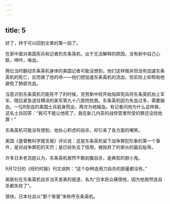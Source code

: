 ```yaml
---
---
---
```

title: 5
---



好了，终于可以回到文章的第一段了。

在家中面对美国宪兵和记者的东条英机，出于无法解释的原因，没有射中自己心脏，呻吟，咯血。

两位当时翻动东条英机身体的美国记者可能没想到，他们这样做非但没有加速东条英机的死亡，反而救了他的命——他们想加速东条英机的流血，但实际上却帮助他避免了肺部充血。

当意识到东条英机可能死不了的时候，克劳斯中校开始指挥宪兵将东条英机抬上军车，随后紧急送往横滨的美军第九十八医院抢救。东条英机因为失血过多，需要输血，一位B型血的美国士兵挺身而出，两次为他输血。有记者问他为什么这样做，这名士兵回答：“我可不能让他死了，我在新几内亚的战俘营里所受的罪还没找他算！”

东条英机可能没有想到，他处心积虑的自杀，却引来了各方面的嘲笑。

美国《基督教科学箴言报》评论说：这是东条英机留下战争罪犯形象的第一个事件，是对战争罪犯的天罚；是已经失去了信用，被抛弃了的家伙的最后耻辱。

许多日本老百姓认为，东条英机居然不敢剖腹自杀，是典型的胆小鬼。

9月12日的《纽约时报》刊文讽刺：“这个杂种连用刀自杀的胆量都没有。”

美联社在东条英机自杀当天发表的报道，名为“日本民众痛恨他，因为他居然连自杀都失败了”。

很快，日本社会以“那个笨蛋”来称呼东条英机。